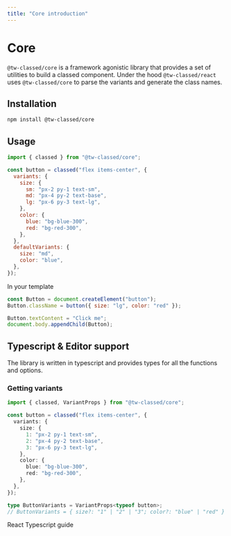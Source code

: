 ```yaml
---
title: "Core introduction"
---
```



# Core

`@tw-classed/core` is a framework agonistic library that provides a set of utilities to build a classed component.
Under the hood `@tw-classed/react` uses `@tw-classed/core` to parse the variants and generate the class names.

## Installation

```bash
npm install @tw-classed/core
```

## Usage

```js
import { classed } from "@tw-classed/core";

const button = classed("flex items-center", {
  variants: {
    size: {
      sm: "px-2 py-1 text-sm",
      md: "px-4 py-2 text-base",
      lg: "px-6 py-3 text-lg",
    },
    color: {
      blue: "bg-blue-300",
      red: "bg-red-300",
    },
  },
  defaultVariants: {
    size: "md",
    color: "blue",
  },
});
```

In your template

```js
const Button = document.createElement("button");
Button.className = button({ size: "lg", color: "red" });

Button.textContent = "Click me";
document.body.appendChild(Button);
```

## Typescript & Editor support

The library is written in typescript and provides types for all the functions and options.

### Getting variants

```ts
import { classed, VariantProps } from "@tw-classed/core";

const button = classed("flex items-center", {
  variants: {
    size: {
      1: "px-2 py-1 text-sm",
      2: "px-4 py-2 text-base",
      3: "px-6 py-3 text-lg",
    },
    color: {
      blue: "bg-blue-300",
      red: "bg-red-300",
    },
  },
});

type ButtonVariants = VariantProps<typeof button>;
// ButtonVariants = { size?: "1" | "2" | "3"; color?: "blue" | "red" }
```

<Link legacyBehavior href="/docs/typescript">
  <a className="flex w-max rounded-lg font-medium px-2 py-1 text-radix-blue11 blue-cta-int blue-border-int border-2 mt-4">
    React Typescript guide
  </a>
</Link>
